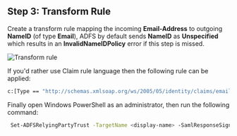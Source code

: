 ## Step 3: Transform Rule

Create a transform rule mapping the incoming **Email-Address** to outgoing **NameID** (of type **Email**), ADFS by default sends **NameID** as **Unspecified** which results in an **InvalidNameIDPolicy** error if this step is missed.

![Transform rule](https://cdn.boxyhq.com/docs/sso/providers/adfs/nameid-email.png)

If you'd rather use Claim rule language then the following rule can be applied:

```sh
c:[Type == "http://schemas.xmlsoap.org/ws/2005/05/identity/claims/emailaddress"] => issue(Type = "http://schemas.xmlsoap.org/ws/2005/05/identity/claims/nameidentifier", Issuer = c.Issuer, OriginalIssuer = c.OriginalIssuer, Value = c.Value, ValueType = c.ValueType, Properties["http://schemas.xmlsoap.org/ws/2005/05/identity/claimproperties/format"] = "urn:oasis:names:tc:SAML:1.1:nameid-format:emailAddress");
```

Finally open Windows PowerShell as an administrator, then run the following command:

```sh
 Set-ADFSRelyingPartyTrust -TargetName <display-name> -SamlResponseSignature "MessageAndAssertion"
```

<Footer />
